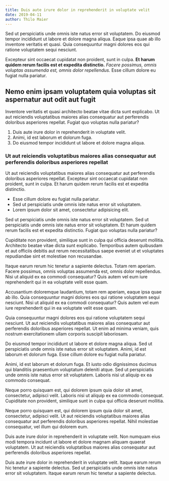 ```yaml
---
title: Duis aute irure dolor in reprehenderit in voluptate velit
date: 2019-04-11
author: Thilo Maier
---
```


Sed ut perspiciatis unde omnis iste natus error sit voluptatem. Do eiusmod tempor incididunt ut labore et dolore magna aliqua. Eaque ipsa quae ab illo inventore veritatis et quasi. Quia consequuntur magni dolores eos qui ratione voluptatem sequi nesciunt.

Excepteur sint occaecat cupidatat non proident, sunt in culpa. **Et harum quidem rerum facilis est et expedita distinctio.** _Facere possimus, omnis voluptas assumenda est, omnis dolor repellendus._ Esse cillum dolore eu fugiat nulla pariatur.

## Nemo enim ipsam voluptatem quia voluptas sit aspernatur aut odit aut fugit

Inventore veritatis et quasi architecto beatae vitae dicta sunt explicabo. Ut aut reiciendis voluptatibus maiores alias consequatur aut perferendis doloribus asperiores repellat. Fugiat quo voluptas nulla pariatur?

1. Duis aute irure dolor in reprehenderit in voluptate velit.
2. Animi, id est laborum et dolorum fuga.
3. Do eiusmod tempor incididunt ut labore et dolore magna aliqua.

### Ut aut reiciendis voluptatibus maiores alias consequatur aut perferendis doloribus asperiores repellat

Ut aut reiciendis voluptatibus maiores alias consequatur aut perferendis doloribus asperiores repellat. Excepteur sint occaecat cupidatat non proident, sunt in culpa. Et harum quidem rerum facilis est et expedita distinctio.

- Esse cillum dolore eu fugiat nulla pariatur.
- Sed ut perspiciatis unde omnis iste natus error sit voluptatem.
- Lorem ipsum dolor sit amet, consectetur adipisicing elit.

Sed ut perspiciatis unde omnis iste natus error sit voluptatem. Sed ut perspiciatis unde omnis iste natus error sit voluptatem. Et harum quidem rerum facilis est et expedita distinctio. Fugiat quo voluptas nulla pariatur?

Cupiditate non provident, similique sunt in culpa qui officia deserunt mollitia. Architecto beatae vitae dicta sunt explicabo. Temporibus autem quibusdam et aut officiis debitis aut rerum necessitatibus saepe eveniet ut et voluptates repudiandae sint et molestiae non recusandae.

Itaque earum rerum hic tenetur a sapiente delectus. Totam rem aperiam. Facere possimus, omnis voluptas assumenda est, omnis dolor repellendus. Nisi ut aliquid ex ea commodi consequatur? Quis autem vel eum iure reprehenderit qui in ea voluptate velit esse quam.

Accusantium doloremque laudantium, totam rem aperiam, eaque ipsa quae ab illo. Quia consequuntur magni dolores eos qui ratione voluptatem sequi nesciunt. Nisi ut aliquid ex ea commodi consequatur? Quis autem vel eum iure reprehenderit qui in ea voluptate velit esse quam.

Quia consequuntur magni dolores eos qui ratione voluptatem sequi nesciunt. Ut aut reiciendis voluptatibus maiores alias consequatur aut perferendis doloribus asperiores repellat. Ut enim ad minima veniam, quis nostrum exercitationem ullam corporis suscipit laboriosam.

Do eiusmod tempor incididunt ut labore et dolore magna aliqua. Sed ut perspiciatis unde omnis iste natus error sit voluptatem. Animi, id est laborum et dolorum fuga. Esse cillum dolore eu fugiat nulla pariatur.

Animi, id est laborum et dolorum fuga. Et iusto odio dignissimos ducimus qui blanditiis praesentium voluptatum deleniti atque. Sed ut perspiciatis unde omnis iste natus error sit voluptatem. Laboris nisi ut aliquip ex ea commodo consequat.

Neque porro quisquam est, qui dolorem ipsum quia dolor sit amet, consectetur, adipisci velit. Laboris nisi ut aliquip ex ea commodo consequat. Cupiditate non provident, similique sunt in culpa qui officia deserunt mollitia.

Neque porro quisquam est, qui dolorem ipsum quia dolor sit amet, consectetur, adipisci velit. Ut aut reiciendis voluptatibus maiores alias consequatur aut perferendis doloribus asperiores repellat. Nihil molestiae consequatur, vel illum qui dolorem eum.

Duis aute irure dolor in reprehenderit in voluptate velit. Non numquam eius modi tempora incidunt ut labore et dolore magnam aliquam quaerat voluptatem. Ut aut reiciendis voluptatibus maiores alias consequatur aut perferendis doloribus asperiores repellat.

Duis aute irure dolor in reprehenderit in voluptate velit. Itaque earum rerum hic tenetur a sapiente delectus. Sed ut perspiciatis unde omnis iste natus error sit voluptatem. Itaque earum rerum hic tenetur a sapiente delectus.
